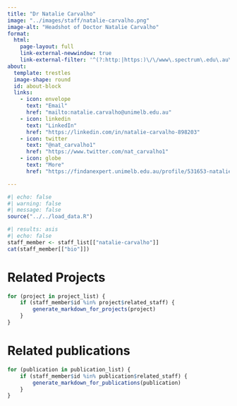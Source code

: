 ```yaml
---
title: "Dr Natalie Carvalho"
image: "../images/staff/natalie-carvalho.png"
image-alt: "Headshot of Doctor Natalie Carvalho"
format:
  html:
    page-layout: full
    link-external-newwindow: true
    link-external-filter: '^(?:http:|https:)\/\/www\.spectrum\.edu\.au\/custom'
about:
  template: trestles
  image-shape: round
  id: about-block
  links:
    - icon: envelope
      text: "Email"
      href: "mailto:natalie.carvalho@unimelb.edu.au"
    - icon: linkedin
      text: "LinkedIn"
      href: "https://linkedin.com/in/natalie-carvalho-898203"
    - icon: twitter
      text: "@nat_carvalho1"
      href: "https://www.twitter.com/nat_carvalho1"
    - icon: globe
      text: "More"
      href: "https://findanexpert.unimelb.edu.au/profile/531653-natalie-carvalho"

---
```

   
```r
#| echo: false
#| warning: false
#| message: false
source("../../load_data.R")
```
::: {#about-block}

```r
#| results: asis
#| echo: false
staff_member <- staff_list[["natalie-carvalho"]]
cat(staff_member[["bio"]])

```

:::

# Related Projects

```r
for (project in project_list) {
    if (staff_member$id %in% project$related_staff) {
        generate_markdown_for_projects(project)
    }
}
```

# Related publications

```r
for (publication in publication_list) {
    if (staff_member$id %in% publication$related_staff) {
        generate_markdown_for_publications(publication)
    }
}
```
